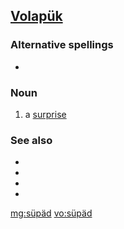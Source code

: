 ==[[Volapük]]==

===Alternative spellings===
*{{l|vo|suypayd}}

===Noun===
{{infl|vo|noun}}

# a [[surprise]]

===See also===
* {{l|vo|benosuypot}}
* {{l|vo|benosüpot}}
* {{l|vo|suypaydoyn}}
* {{l|vo|süpädön}}

[[mg:süpäd]]
[[vo:süpäd]]
